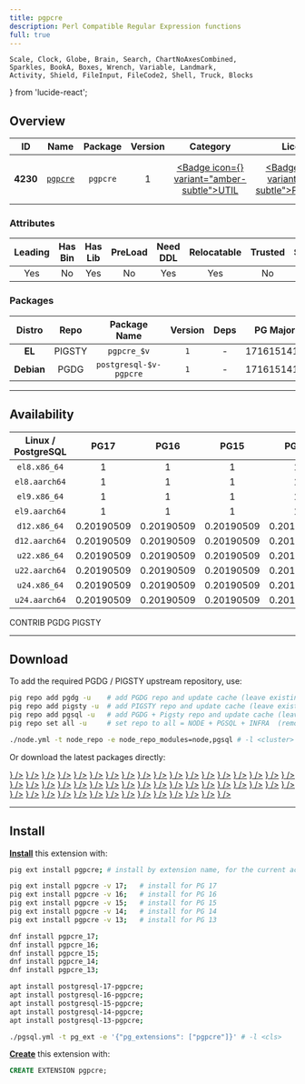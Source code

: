 ```yaml
---
title: pgpcre
description: Perl Compatible Regular Expression functions
full: true
---
```


    Scale, Clock, Globe, Brain, Search, ChartNoAxesCombined,
    Sparkles, BookA, Boxes, Wrench, Variable, Landmark,
    Activity, Shield, FileInput, FileCode2, Shell, Truck, Blocks
} from 'lucide-react';

## Overview

| <TooltipIconButton tooltip="Extension unique identifier" side="top">ID</TooltipIconButton> | <TooltipIconButton tooltip="Extension name" side="top">Name</TooltipIconButton> | <TooltipIconButton tooltip="Package name for installation" side="top">Package</TooltipIconButton> | <TooltipIconButton tooltip="Latest available extension version" side="top">Version</TooltipIconButton> | <TooltipIconButton tooltip="Extension category" side="top">Category</TooltipIconButton> | <TooltipIconButton tooltip="Open source license" side="top">License</TooltipIconButton> | <TooltipIconButton tooltip="Programming language" side="top">Lang</TooltipIconButton> |
|:--------:|:--------:|:----------:|:--------------:|:---------------------------------------:|:------------------------------------------------------:|:----:|
| **4230** | [`pgpcre`](https://github.com/petere/pgpcre) | `pgpcre` | 1 | <a href="/ext/util" className="no-underline"><Badge icon={<Wrench />} variant="amber-subtle">UTIL</Badge></a> | <a href="/ext/list/license#postgresql" className="no-underline"><Badge icon={<Scale />} variant="blue-subtle">PostgreSQL</Badge></a> | <a href="/ext/list/lang#c"><Badge icon={<FileCode2 />} variant="blue-subtle">C</Badge></a> |

### Attributes

| <TooltipIconButton tooltip="The Primary Leading extension in the Package" side="top">Leading</TooltipIconButton> | <TooltipIconButton tooltip="Contains binary utils" side="top">Has Bin</TooltipIconButton> | <TooltipIconButton tooltip="Contains .so shared library files" side="top">Has Lib</TooltipIconButton> | <TooltipIconButton tooltip="Requires preloading via shared_preload_libraries" side="top">PreLoad</TooltipIconButton> | <TooltipIconButton tooltip="Requires CREATE EXTENSION DDL command" side="top">Need DDL</TooltipIconButton> | <TooltipIconButton tooltip="Can be installed in any schema" side="top">Relocatable</TooltipIconButton> | <TooltipIconButton tooltip="Can be created by non-superuser" side="top">Trusted</TooltipIconButton> | <TooltipIconButton tooltip="Schemas used by this extension" side="top">Schemas</TooltipIconButton> |
|:-------:|:-------:|:-------:|:-------:|:--------:|:-----------:|:-------:|:-------:|
| Yes | No | Yes | No | Yes | Yes | No | - |

### Packages

| <TooltipIconButton tooltip="Linux distribution family, EL or Debian" side="top">Distro</TooltipIconButton> | <TooltipIconButton tooltip="Package repository" side="top">Repo</TooltipIconButton> | <TooltipIconButton tooltip="The RPM/DEB Package Name Pattern (replace $v with real pg major)" side="top">Package Name</TooltipIconButton> | <TooltipIconButton tooltip="Latest package version" side="top">Version</TooltipIconButton> | <TooltipIconButton tooltip="RPM/DEB Package dependencies" side="top">Deps</TooltipIconButton> | <TooltipIconButton tooltip="Available in these PostgreSQL Major Versions" side="top">PG Major</TooltipIconButton> |
|:----------:|:--------:|:------------------------:|:-----------:|:------------:|:------------------:|
|   **EL**   | <Badge variant="amber-subtle"><span className="font-bold">PIGSTY</span></Badge> | `pgpcre_$v` | `1` | - | <Badge variant="green-subtle">17</Badge><Badge variant="green-subtle">16</Badge><Badge variant="green-subtle">15</Badge><Badge variant="green-subtle">14</Badge><Badge variant="green-subtle">13</Badge> |
| **Debian** | <Badge variant="blue-subtle"><span className="font-bold">PGDG</span></Badge> | `postgresql-$v-pgpcre` | `1` | - | <Badge variant="green-subtle">17</Badge><Badge variant="green-subtle">16</Badge><Badge variant="green-subtle">15</Badge><Badge variant="green-subtle">14</Badge><Badge variant="green-subtle">13</Badge> |



------

## Availability

| <TooltipIconButton tooltip="Linux Distro Arch / PostgreSQL Major Version" side="top">Linux / PostgreSQL </TooltipIconButton> | **PG17** | **PG16** | **PG15** | **PG14** | **PG13** |
|:-----:|:-----:|:-----:|:-----:|:-----:|:-----:|
| `el8.x86_64` | <Badge variant="amber-subtle">1</Badge> | <Badge variant="amber-subtle">1</Badge> | <Badge variant="amber-subtle">1</Badge> | <Badge variant="amber-subtle">1</Badge> | <Badge variant="amber-subtle">1</Badge> |
| `el8.aarch64` | <Badge variant="amber-subtle">1</Badge> | <Badge variant="amber-subtle">1</Badge> | <Badge variant="amber-subtle">1</Badge> | <Badge variant="amber-subtle">1</Badge> | <Badge variant="amber-subtle">1</Badge> |
| `el9.x86_64` | <Badge variant="amber-subtle">1</Badge> | <Badge variant="amber-subtle">1</Badge> | <Badge variant="amber-subtle">1</Badge> | <Badge variant="amber-subtle">1</Badge> | <Badge variant="amber-subtle">1</Badge> |
| `el9.aarch64` | <Badge variant="amber-subtle">1</Badge> | <Badge variant="amber-subtle">1</Badge> | <Badge variant="amber-subtle">1</Badge> | <Badge variant="amber-subtle">1</Badge> | <Badge variant="amber-subtle">1</Badge> |
| `d12.x86_64` | <Badge variant="blue-subtle">0.20190509</Badge> | <Badge variant="blue-subtle">0.20190509</Badge> | <Badge variant="blue-subtle">0.20190509</Badge> | <Badge variant="blue-subtle">0.20190509</Badge> | <Badge variant="blue-subtle">0.20190509</Badge> |
| `d12.aarch64` | <Badge variant="blue-subtle">0.20190509</Badge> | <Badge variant="blue-subtle">0.20190509</Badge> | <Badge variant="blue-subtle">0.20190509</Badge> | <Badge variant="blue-subtle">0.20190509</Badge> | <Badge variant="blue-subtle">0.20190509</Badge> |
| `u22.x86_64` | <Badge variant="blue-subtle">0.20190509</Badge> | <Badge variant="blue-subtle">0.20190509</Badge> | <Badge variant="blue-subtle">0.20190509</Badge> | <Badge variant="blue-subtle">0.20190509</Badge> | <Badge variant="blue-subtle">0.20190509</Badge> |
| `u22.aarch64` | <Badge variant="blue-subtle">0.20190509</Badge> | <Badge variant="blue-subtle">0.20190509</Badge> | <Badge variant="blue-subtle">0.20190509</Badge> | <Badge variant="blue-subtle">0.20190509</Badge> | <Badge variant="blue-subtle">0.20190509</Badge> |
| `u24.x86_64` | <Badge variant="blue-subtle">0.20190509</Badge> | <Badge variant="blue-subtle">0.20190509</Badge> | <Badge variant="blue-subtle">0.20190509</Badge> | <Badge variant="blue-subtle">0.20190509</Badge> | <Badge variant="blue-subtle">0.20190509</Badge> |
| `u24.aarch64` | <Badge variant="blue-subtle">0.20190509</Badge> | <Badge variant="blue-subtle">0.20190509</Badge> | <Badge variant="blue-subtle">0.20190509</Badge> | <Badge variant="blue-subtle">0.20190509</Badge> | <Badge variant="blue-subtle">0.20190509</Badge> |

<Badge variant="green-subtle"><span className="font-black">CONTRIB</span></Badge> <Badge variant="blue-subtle"><span className="font-black">PGDG</span></Badge> <Badge variant="amber-subtle"><span className="font-black">PIGSTY</span></Badge>

------

## Download

To add the required PGDG / PIGSTY upstream repository, use:

```bash tab="pig"
pig repo add pgdg -u    # add PGDG repo and update cache (leave existing repos)
pig repo add pigsty -u  # add PIGSTY repo and update cache (leave existing repos)
pig repo add pgsql -u   # add PGDG + Pigsty repo and update cache (leave existing repos)
pig repo set all -u     # set repo to all = NODE + PGSQL + INFRA  (remove existing repos)
```
```bash tab="pigsty"
./node.yml -t node_repo -e node_repo_modules=node,pgsql # -l <cluster>
```

Or download the latest packages directly:

<Files>
    <Folder name="el8.x86_64">
        <a href="https://repo.pigsty.io/yum/pgsql/el8.x86_64/pgpcre_17-1-1PIGSTY.el8.x86_64.rpm"><File name="pgpcre_17-1-1PIGSTY.el8.x86_64.rpm" icon={<Package className="text-emerald-500" />} /></a>
        <a href="https://repo.pigsty.io/yum/pgsql/el8.x86_64/pgpcre_16-1-1PIGSTY.el8.x86_64.rpm"><File name="pgpcre_16-1-1PIGSTY.el8.x86_64.rpm" icon={<Package className="text-emerald-500" />} /></a>
        <a href="https://repo.pigsty.io/yum/pgsql/el8.x86_64/pgpcre_15-1-1PIGSTY.el8.x86_64.rpm"><File name="pgpcre_15-1-1PIGSTY.el8.x86_64.rpm" icon={<Package className="text-emerald-500" />} /></a>
        <a href="https://repo.pigsty.io/yum/pgsql/el8.x86_64/pgpcre_14-1-1PIGSTY.el8.x86_64.rpm"><File name="pgpcre_14-1-1PIGSTY.el8.x86_64.rpm" icon={<Package className="text-emerald-500" />} /></a>
        <a href="https://repo.pigsty.io/yum/pgsql/el8.x86_64/pgpcre_13-1-1PIGSTY.el8.x86_64.rpm"><File name="pgpcre_13-1-1PIGSTY.el8.x86_64.rpm" icon={<Package className="text-emerald-500" />} /></a>
    </Folder>
    <Folder name="el8.aarch64">
        <a href="https://repo.pigsty.io/yum/pgsql/el8.aarch64/pgpcre_17-1-1PIGSTY.el8.aarch64.rpm"><File name="pgpcre_17-1-1PIGSTY.el8.aarch64.rpm" icon={<Package className="text-orange-500" />} /></a>
        <a href="https://repo.pigsty.io/yum/pgsql/el8.aarch64/pgpcre_16-1-1PIGSTY.el8.aarch64.rpm"><File name="pgpcre_16-1-1PIGSTY.el8.aarch64.rpm" icon={<Package className="text-orange-500" />} /></a>
        <a href="https://repo.pigsty.io/yum/pgsql/el8.aarch64/pgpcre_15-1-1PIGSTY.el8.aarch64.rpm"><File name="pgpcre_15-1-1PIGSTY.el8.aarch64.rpm" icon={<Package className="text-orange-500" />} /></a>
        <a href="https://repo.pigsty.io/yum/pgsql/el8.aarch64/pgpcre_14-1-1PIGSTY.el8.aarch64.rpm"><File name="pgpcre_14-1-1PIGSTY.el8.aarch64.rpm" icon={<Package className="text-orange-500" />} /></a>
        <a href="https://repo.pigsty.io/yum/pgsql/el8.aarch64/pgpcre_13-1-1PIGSTY.el8.aarch64.rpm"><File name="pgpcre_13-1-1PIGSTY.el8.aarch64.rpm" icon={<Package className="text-orange-500" />} /></a>
    </Folder>
    <Folder name="el9.x86_64">
        <a href="https://repo.pigsty.io/yum/pgsql/el9.x86_64/pgpcre_17-1-1PIGSTY.el9.x86_64.rpm"><File name="pgpcre_17-1-1PIGSTY.el9.x86_64.rpm" icon={<Package className="text-emerald-500" />} /></a>
        <a href="https://repo.pigsty.io/yum/pgsql/el9.x86_64/pgpcre_16-1-1PIGSTY.el9.x86_64.rpm"><File name="pgpcre_16-1-1PIGSTY.el9.x86_64.rpm" icon={<Package className="text-emerald-500" />} /></a>
        <a href="https://repo.pigsty.io/yum/pgsql/el9.x86_64/pgpcre_15-1-1PIGSTY.el9.x86_64.rpm"><File name="pgpcre_15-1-1PIGSTY.el9.x86_64.rpm" icon={<Package className="text-emerald-500" />} /></a>
        <a href="https://repo.pigsty.io/yum/pgsql/el9.x86_64/pgpcre_14-1-1PIGSTY.el9.x86_64.rpm"><File name="pgpcre_14-1-1PIGSTY.el9.x86_64.rpm" icon={<Package className="text-emerald-500" />} /></a>
        <a href="https://repo.pigsty.io/yum/pgsql/el9.x86_64/pgpcre_13-1-1PIGSTY.el9.x86_64.rpm"><File name="pgpcre_13-1-1PIGSTY.el9.x86_64.rpm" icon={<Package className="text-emerald-500" />} /></a>
    </Folder>
    <Folder name="el9.aarch64">
        <a href="https://repo.pigsty.io/yum/pgsql/el9.aarch64/pgpcre_17-1-1PIGSTY.el9.aarch64.rpm"><File name="pgpcre_17-1-1PIGSTY.el9.aarch64.rpm" icon={<Package className="text-orange-500" />} /></a>
        <a href="https://repo.pigsty.io/yum/pgsql/el9.aarch64/pgpcre_16-1-1PIGSTY.el9.aarch64.rpm"><File name="pgpcre_16-1-1PIGSTY.el9.aarch64.rpm" icon={<Package className="text-orange-500" />} /></a>
        <a href="https://repo.pigsty.io/yum/pgsql/el9.aarch64/pgpcre_15-1-1PIGSTY.el9.aarch64.rpm"><File name="pgpcre_15-1-1PIGSTY.el9.aarch64.rpm" icon={<Package className="text-orange-500" />} /></a>
        <a href="https://repo.pigsty.io/yum/pgsql/el9.aarch64/pgpcre_14-1-1PIGSTY.el9.aarch64.rpm"><File name="pgpcre_14-1-1PIGSTY.el9.aarch64.rpm" icon={<Package className="text-orange-500" />} /></a>
        <a href="https://repo.pigsty.io/yum/pgsql/el9.aarch64/pgpcre_13-1-1PIGSTY.el9.aarch64.rpm"><File name="pgpcre_13-1-1PIGSTY.el9.aarch64.rpm" icon={<Package className="text-orange-500" />} /></a>
    </Folder>
    <Folder name="d12.x86_64">
        <a href="https://apt.postgresql.org/pub/repos/apt/pool/main/p/pgpcre/postgresql-17-pgpcre_0.20190509-8.pgdg120+1_arm64.deb"><File name="postgresql-17-pgpcre_0.20190509-8.pgdg120+1_arm64.deb" icon={<Box className="text-emerald-500" />} /></a>
        <a href="https://apt.postgresql.org/pub/repos/apt/pool/main/p/pgpcre/postgresql-16-pgpcre_0.20190509-8.pgdg120+1_arm64.deb"><File name="postgresql-16-pgpcre_0.20190509-8.pgdg120+1_arm64.deb" icon={<Box className="text-emerald-500" />} /></a>
        <a href="https://apt.postgresql.org/pub/repos/apt/pool/main/p/pgpcre/postgresql-15-pgpcre_0.20190509-8.pgdg120+1_arm64.deb"><File name="postgresql-15-pgpcre_0.20190509-8.pgdg120+1_arm64.deb" icon={<Box className="text-emerald-500" />} /></a>
        <a href="https://apt.postgresql.org/pub/repos/apt/pool/main/p/pgpcre/postgresql-14-pgpcre_0.20190509-8.pgdg120+1_arm64.deb"><File name="postgresql-14-pgpcre_0.20190509-8.pgdg120+1_arm64.deb" icon={<Box className="text-emerald-500" />} /></a>
        <a href="https://apt.postgresql.org/pub/repos/apt/pool/main/p/pgpcre/postgresql-13-pgpcre_0.20190509-8.pgdg120+1_arm64.deb"><File name="postgresql-13-pgpcre_0.20190509-8.pgdg120+1_arm64.deb" icon={<Box className="text-emerald-500" />} /></a>
    </Folder>
    <Folder name="d12.aarch64">
        <a href="https://apt.postgresql.org/pub/repos/apt/pool/main/p/pgpcre/postgresql-17-pgpcre_0.20190509-8.pgdg120+1_amd64.deb"><File name="postgresql-17-pgpcre_0.20190509-8.pgdg120+1_amd64.deb" icon={<Box className="text-orange-500" />} /></a>
        <a href="https://apt.postgresql.org/pub/repos/apt/pool/main/p/pgpcre/postgresql-16-pgpcre_0.20190509-8.pgdg120+1_amd64.deb"><File name="postgresql-16-pgpcre_0.20190509-8.pgdg120+1_amd64.deb" icon={<Box className="text-orange-500" />} /></a>
        <a href="https://apt.postgresql.org/pub/repos/apt/pool/main/p/pgpcre/postgresql-15-pgpcre_0.20190509-8.pgdg120+1_amd64.deb"><File name="postgresql-15-pgpcre_0.20190509-8.pgdg120+1_amd64.deb" icon={<Box className="text-orange-500" />} /></a>
        <a href="https://apt.postgresql.org/pub/repos/apt/pool/main/p/pgpcre/postgresql-14-pgpcre_0.20190509-8.pgdg120+1_amd64.deb"><File name="postgresql-14-pgpcre_0.20190509-8.pgdg120+1_amd64.deb" icon={<Box className="text-orange-500" />} /></a>
        <a href="https://apt.postgresql.org/pub/repos/apt/pool/main/p/pgpcre/postgresql-13-pgpcre_0.20190509-8.pgdg120+1_amd64.deb"><File name="postgresql-13-pgpcre_0.20190509-8.pgdg120+1_amd64.deb" icon={<Box className="text-orange-500" />} /></a>
    </Folder>
    <Folder name="u22.x86_64">
        <a href="https://apt.postgresql.org/pub/repos/apt/pool/main/p/pgpcre/postgresql-17-pgpcre_0.20190509-8.pgdg22.04+1_amd64.deb"><File name="postgresql-17-pgpcre_0.20190509-8.pgdg22.04+1_amd64.deb" icon={<Box className="text-emerald-500" />} /></a>
        <a href="https://apt.postgresql.org/pub/repos/apt/pool/main/p/pgpcre/postgresql-16-pgpcre_0.20190509-8.pgdg22.04+1_amd64.deb"><File name="postgresql-16-pgpcre_0.20190509-8.pgdg22.04+1_amd64.deb" icon={<Box className="text-emerald-500" />} /></a>
        <a href="https://apt.postgresql.org/pub/repos/apt/pool/main/p/pgpcre/postgresql-15-pgpcre_0.20190509-8.pgdg22.04+1_amd64.deb"><File name="postgresql-15-pgpcre_0.20190509-8.pgdg22.04+1_amd64.deb" icon={<Box className="text-emerald-500" />} /></a>
        <a href="https://apt.postgresql.org/pub/repos/apt/pool/main/p/pgpcre/postgresql-14-pgpcre_0.20190509-8.pgdg22.04+1_amd64.deb"><File name="postgresql-14-pgpcre_0.20190509-8.pgdg22.04+1_amd64.deb" icon={<Box className="text-emerald-500" />} /></a>
        <a href="https://apt.postgresql.org/pub/repos/apt/pool/main/p/pgpcre/postgresql-13-pgpcre_0.20190509-8.pgdg22.04+1_amd64.deb"><File name="postgresql-13-pgpcre_0.20190509-8.pgdg22.04+1_amd64.deb" icon={<Box className="text-emerald-500" />} /></a>
    </Folder>
    <Folder name="u22.aarch64">
        <a href="https://apt.postgresql.org/pub/repos/apt/pool/main/p/pgpcre/postgresql-17-pgpcre_0.20190509-8.pgdg22.04+1_arm64.deb"><File name="postgresql-17-pgpcre_0.20190509-8.pgdg22.04+1_arm64.deb" icon={<Box className="text-orange-500" />} /></a>
        <a href="https://apt.postgresql.org/pub/repos/apt/pool/main/p/pgpcre/postgresql-16-pgpcre_0.20190509-8.pgdg22.04+1_arm64.deb"><File name="postgresql-16-pgpcre_0.20190509-8.pgdg22.04+1_arm64.deb" icon={<Box className="text-orange-500" />} /></a>
        <a href="https://apt.postgresql.org/pub/repos/apt/pool/main/p/pgpcre/postgresql-15-pgpcre_0.20190509-8.pgdg22.04+1_arm64.deb"><File name="postgresql-15-pgpcre_0.20190509-8.pgdg22.04+1_arm64.deb" icon={<Box className="text-orange-500" />} /></a>
        <a href="https://apt.postgresql.org/pub/repos/apt/pool/main/p/pgpcre/postgresql-14-pgpcre_0.20190509-8.pgdg22.04+1_arm64.deb"><File name="postgresql-14-pgpcre_0.20190509-8.pgdg22.04+1_arm64.deb" icon={<Box className="text-orange-500" />} /></a>
        <a href="https://apt.postgresql.org/pub/repos/apt/pool/main/p/pgpcre/postgresql-13-pgpcre_0.20190509-8.pgdg22.04+1_arm64.deb"><File name="postgresql-13-pgpcre_0.20190509-8.pgdg22.04+1_arm64.deb" icon={<Box className="text-orange-500" />} /></a>
    </Folder>
    <Folder name="u24.x86_64">
        <a href="https://apt.postgresql.org/pub/repos/apt/pool/main/p/pgpcre/postgresql-17-pgpcre_0.20190509-8.pgdg24.04+1_amd64.deb"><File name="postgresql-17-pgpcre_0.20190509-8.pgdg24.04+1_amd64.deb" icon={<Box className="text-emerald-500" />} /></a>
        <a href="https://apt.postgresql.org/pub/repos/apt/pool/main/p/pgpcre/postgresql-16-pgpcre_0.20190509-8.pgdg24.04+1_amd64.deb"><File name="postgresql-16-pgpcre_0.20190509-8.pgdg24.04+1_amd64.deb" icon={<Box className="text-emerald-500" />} /></a>
        <a href="https://apt.postgresql.org/pub/repos/apt/pool/main/p/pgpcre/postgresql-15-pgpcre_0.20190509-8.pgdg24.04+1_amd64.deb"><File name="postgresql-15-pgpcre_0.20190509-8.pgdg24.04+1_amd64.deb" icon={<Box className="text-emerald-500" />} /></a>
        <a href="https://apt.postgresql.org/pub/repos/apt/pool/main/p/pgpcre/postgresql-14-pgpcre_0.20190509-8.pgdg24.04+1_amd64.deb"><File name="postgresql-14-pgpcre_0.20190509-8.pgdg24.04+1_amd64.deb" icon={<Box className="text-emerald-500" />} /></a>
        <a href="https://apt.postgresql.org/pub/repos/apt/pool/main/p/pgpcre/postgresql-13-pgpcre_0.20190509-8.pgdg24.04+1_amd64.deb"><File name="postgresql-13-pgpcre_0.20190509-8.pgdg24.04+1_amd64.deb" icon={<Box className="text-emerald-500" />} /></a>
    </Folder>
    <Folder name="u24.aarch64">
        <a href="https://apt.postgresql.org/pub/repos/apt/pool/main/p/pgpcre/postgresql-17-pgpcre_0.20190509-8.pgdg24.04+1_arm64.deb"><File name="postgresql-17-pgpcre_0.20190509-8.pgdg24.04+1_arm64.deb" icon={<Box className="text-orange-500" />} /></a>
        <a href="https://apt.postgresql.org/pub/repos/apt/pool/main/p/pgpcre/postgresql-16-pgpcre_0.20190509-8.pgdg24.04+1_arm64.deb"><File name="postgresql-16-pgpcre_0.20190509-8.pgdg24.04+1_arm64.deb" icon={<Box className="text-orange-500" />} /></a>
        <a href="https://apt.postgresql.org/pub/repos/apt/pool/main/p/pgpcre/postgresql-15-pgpcre_0.20190509-8.pgdg24.04+1_arm64.deb"><File name="postgresql-15-pgpcre_0.20190509-8.pgdg24.04+1_arm64.deb" icon={<Box className="text-orange-500" />} /></a>
        <a href="https://apt.postgresql.org/pub/repos/apt/pool/main/p/pgpcre/postgresql-14-pgpcre_0.20190509-8.pgdg24.04+1_arm64.deb"><File name="postgresql-14-pgpcre_0.20190509-8.pgdg24.04+1_arm64.deb" icon={<Box className="text-orange-500" />} /></a>
        <a href="https://apt.postgresql.org/pub/repos/apt/pool/main/p/pgpcre/postgresql-13-pgpcre_0.20190509-8.pgdg24.04+1_arm64.deb"><File name="postgresql-13-pgpcre_0.20190509-8.pgdg24.04+1_arm64.deb" icon={<Box className="text-orange-500" />} /></a>
    </Folder>
</Files>

------

## Install

[**Install**](/docs/pgsql/extension/install) this extension with:

```bash tab="pig"
pig ext install pgpcre; # install by extension name, for the current active PG version

pig ext install pgpcre -v 17;   # install for PG 17
pig ext install pgpcre -v 16;   # install for PG 16
pig ext install pgpcre -v 15;   # install for PG 15
pig ext install pgpcre -v 14;   # install for PG 14
pig ext install pgpcre -v 13;   # install for PG 13
```
```bash tab="yum" 
dnf install pgpcre_17;
dnf install pgpcre_16;
dnf install pgpcre_15;
dnf install pgpcre_14;
dnf install pgpcre_13;
```
```bash tab="apt" 
apt install postgresql-17-pgpcre;
apt install postgresql-16-pgpcre;
apt install postgresql-15-pgpcre;
apt install postgresql-14-pgpcre;
apt install postgresql-13-pgpcre;
```
```bash tab="ansible"
./pgsql.yml -t pg_ext -e '{"pg_extensions": ["pgpcre"]}' # -l <cls>
```

[**Create**](/docs/pgsql/extension/create) this extension with:

```sql
CREATE EXTENSION pgpcre;
```


